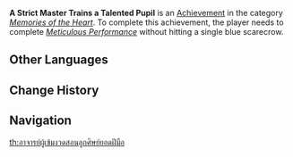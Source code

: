 {{Achievement Infobox
|title        = 
|id           = 84133
|order id     = 7111
|category     = Memories of the Heart
|description  = Complete the practice session without hitting a single blue scarecrow.
|requirements = Complete ''[[First Glimpse of Meaning#Meticulous Performance|Meticulous Performance]]'' without hitting a single blue scarecrow.
|primogems    = 5
|tracking     = 
|hidden       = 1
|quest        = A Song That Knows Grace
|topic        = 
}}
'''A Strict Master Trains a Talented Pupil''' is an [[Achievement]] in the category ''[[Memories of the Heart]]''. To complete this achievement, the player needs to complete ''[[First Glimpse of Meaning#Meticulous Performance|Meticulous Performance]]'' without hitting a single blue scarecrow.
<!--
==Trivia==

==Video Guides==
{{EVT
|video1   = 
|caption1 = 
}}
-->
==Other Languages==
{{Other Languages|default_hidden=1
|en      = A Strict Master Trains a Talented Pupil
|zhs     = 严师出高徒
|zhs_rm  = Yánshī Chū Gāotú
|zht     = 嚴師出高徒
|zht_rm  = Yánshī Chū Gāotú
|ja      = 厳しい師匠からの立派な弟子
|ja_rm   = Kibishii Shishou kara no Rippa-na Deshi
|ko      = 엄한 스승 밑에 훌륭한 제자가 나온다
|ko_rm   = 
|es      = Profesora estricta, alumna excelente/alumno excelente
|fr      = Qui dit maître strict, dit disciple fabuleux
|ru      = У строгого учителя талантливые ученики
|th      = อาจารย์ผู้เข้มงวดสอนลูกศิษย์ยอดฝีมือ
|th_rm   = 
|vi      = Nghiêm Sư Xuất Cao Đồ
|de      = Es gibt keine schlechten Schüler
|id      = Guru Kencing Berdiri, Murid Kencing Berlari
|pt      = Uma Mestre Rigorosa Treina Um Pupilo Talentoso/Uma Pupila Talentosa
}}

==Change History==
{{Change History|2.4}}
<!--
==References==
{{Reflist}}
-->
==Navigation==
{{Achievement Navbox|Memories of the Heart}}
[[th:อาจารย์ผู้เข้มงวดสอนลูกศิษย์ยอดฝีมือ]]